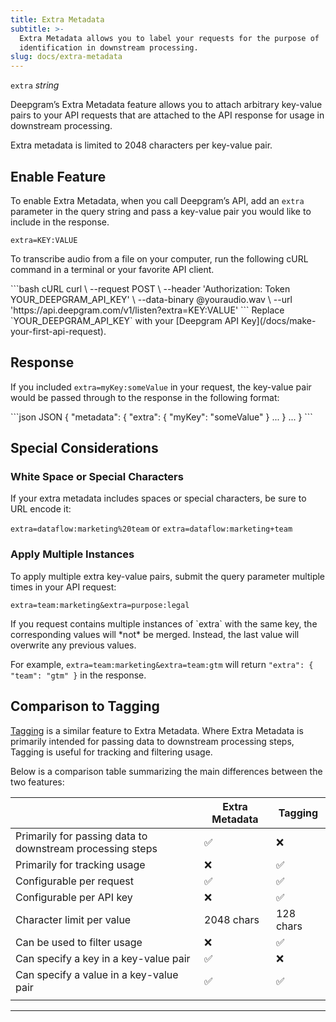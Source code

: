 ```yaml
---
title: Extra Metadata
subtitle: >-
  Extra Metadata allows you to label your requests for the purpose of
  identification in downstream processing.
slug: docs/extra-metadata
---
```



`extra` *string*

<div class="flex flex-row gap-2">
  <Markdown src="../snippets/stt-batch-available.mdx" /> <Markdown src="../snippets/stt-stream-available.mdx" /> <Markdown src="../snippets/all-available-languages.mdx" /> 
</div>

Deepgram’s Extra Metadata feature allows you to attach arbitrary key-value pairs to your API requests that are attached to the API response for usage in downstream processing.

Extra metadata is limited to 2048 characters per key-value pair.

## Enable Feature

To enable Extra Metadata, when you call Deepgram’s API, add an `extra` parameter in the query string and pass a key-value pair you would like to include in the response.

`extra=KEY:VALUE`

To transcribe audio from a file on your computer, run the following cURL command in a terminal or your favorite API client.

<CodeGroup>
  ```bash cURL
  curl \
    --request POST \
    --header 'Authorization: Token YOUR_DEEPGRAM_API_KEY' \
    --data-binary @youraudio.wav \
    --url 'https://api.deepgram.com/v1/listen?extra=KEY:VALUE'
  ```
</CodeGroup>

<Warning>
  Replace `YOUR_DEEPGRAM_API_KEY` with your [Deepgram API Key](/docs/make-your-first-api-request).
</Warning>

## Response

If you included `extra=myKey:someValue` in your request, the key-value pair would be passed through to the response in the following format:

<CodeGroup>
  ```json JSON
  {
    "metadata": {
      "extra": {
        "myKey": "someValue"
      }
      ...
    }
    ...
  }
  ```
</CodeGroup>

## Special Considerations

### White Space or Special Characters

If your extra metadata includes spaces or special characters, be sure to URL encode it:

`extra=dataflow:marketing%20team` or `extra=dataflow:marketing+team`

### Apply Multiple Instances

To apply multiple extra key-value pairs, submit the query parameter multiple times in your API request:

`extra=team:marketing&extra=purpose:legal`

<Warning>
  If you request contains multiple instances of `extra` with the same key, the corresponding values will *not* be merged. Instead, the last value will overwrite any previous values.

  For example, `extra=team:marketing&extra=team:gtm` will return `"extra": { "team": "gtm" }` in the response.
</Warning>

## Comparison to Tagging

[Tagging](/docs/tagging) is a similar feature to Extra Metadata. Where Extra Metadata is primarily intended for passing data to downstream processing steps, Tagging is useful for tracking and filtering usage.

Below is a comparison table summarizing the main differences between the two features:

|                                                           | Extra Metadata | Tagging   |
| --------------------------------------------------------- | -------------- | --------- |
| Primarily for passing data to downstream processing steps | ✅              | ❌         |
| Primarily for tracking usage                              | ❌              | ✅         |
| Configurable per request                                  | ✅              | ✅         |
| Configurable per API key                                  | ❌              | ✅         |
| Character limit per value                                 | 2048 chars     | 128 chars |
| Can be used to filter usage                               | ❌              | ✅         |
| Can specify a key in a key-value pair                     | ✅              | ❌         |
| Can specify a value in a key-value pair                   | ✅              | ✅         |
|                                                           |                |           |

***

